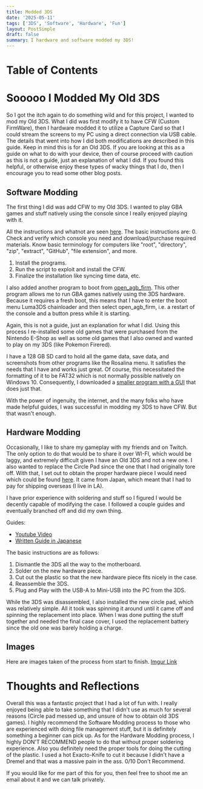 ```yaml
---
title: Modded 3DS
date: '2025-05-11'
tags: ['3DS', 'Software', 'Hardware', 'Fun']
layout: PostSimple
draft: false
summary: I hardware and software modded my 3DS!
---
```


# Table of Contents

<TOCInline toc={props.toc} />

# Sooooo I Modded My Old 3DS 

So I got the itch again to do something wild and for this project, I wanted to mod my Old 3DS.
What I did was first modify it to have CFW (Custom FirmWare), then I hardware modded it to utilize a Capture Card so that I could stream the screens to my PC using a direct connection via USB cable.
The details that went into how I did both modifications are described in this guide.
Keep in mind this is for an Old 3DS.
If you are looking at this as a guide on what to do with your device, then of course proceed with caution as this is not a guide, just an explanation of what I did.
If you found this helpful, or otherwise enjoy these types of wacky things that I do, then I encourage you to read some other blog posts.

## Software Modding

The first thing I did was add CFW to my Old 3DS.
I wanted to play GBA games and stuff natively using the console since I really enjoyed playing with it.

All the instructions and whatnot are seen [here](https://3ds.hacks.guide/).
The basic instructions are:
0. Check and verify which console you need and download/purchase required materials. Know basic terminology for computers like "root", "directory", "zip", "extract", "GitHub", "file extension", and more.
1. Install the programs.
2. Run the script to exploit and install the CFW.
3. Finalize the installation like syncing time data, etc.

I also added another program to boot from [open_agb_firm](https://github.com/profi200/open_agb_firm).
This other program allows me to run GBA games natively using the 3DS hardware.
Because it requires a fresh boot, this means that I have to enter the boot menu Luma3DS chainloader and then select open_agb_firm, i.e. a restart of the console and a button press while it is starting.

Again, this is not a guide, just an explanation for what I did.
Using this process I re-installed some old games that were purchased from the Nintendo E-Shop as well as some old games that I also owned and wanted to play on my 3DS (like Pokemon Firered).

I have a 128 GB SD card to hold all the game data, save data, and screenshots from other programs like the Rosalina menu.
It satisfies the needs that I have and works just great.
Of course, this necessitated the formatting of it to be FAT32 which is not normally possible natively on Windows 10.
Consequently, I downloaded a [smaller program with a GUI](http://ridgecrop.co.uk/index.htm?guiformat.htm) that does just that.

With the power of ingenuity, the internet, and the many folks who have made helpful guides, I was successful in modding my 3DS to have CFW.
But that wasn't enough.

## Hardware Modding

Occasionally, I like to share my gameplay with my friends and on Twitch.
The only option to do that would be to share it over WI-FI, which would be laggy, and extremely difficult given I have an Old 3DS and not a new one.
I also wanted to replace the Circle Pad since the one that I had originally tore off.
With that, I set out to obtain the proper hardware piece I would need which could be found [here](https://optimize.ath.cx/shop_oversea/shop_oversea.html).
It came from Japan, which meant that I had to pay for shipping overseas (I live in LA).

I have prior experience with soldering and stuff so I figured I would be decently capable of modifying the case.
I followed a couple guides and eventually branched off and did my own thing.

Guides:
- [Youtube Video](https://youtu.be/_Wmr5qMIZk8?si=Hh5Qrrt5pqk_MRRA)
- [Written Guide in Japanese](https://optimize.ath.cx/N-SPA3/index.htm)

The basic instructions are as follows:
1. Dismantle the 3DS all the way to the motherboard.
2. Solder on the new hardware piece.
3. Cut out the plastic so that the new hardware piece fits nicely in the case.
4. Reassemble the 3DS.
5. Plug and Play with the USB-A to Mini-USB into the PC from the 3DS.

While the 3DS was disassembled, I also installed the new circle pad, which was relatively simple.
All it took was spinning it around until it came off and spinning the replacement into place.
When I was done putting the stuff together and needed the final case cover, I used the replacement battery since the old one was barely holding a charge.

## Images

Here are images taken of the process from start to finish.
[Imgur Link](https://imgur.com/a/rRQ0EaZ)

# Thoughts and Reflections

Overall this was a fantastic project that I had a lot of fun with. 
I really enjoyed being able to take something that I didn't use as much for several reasons (Circle pad messed up, and unsure of how to obtain old 3DS games).
I highly recommend the Software Modding process to those who are experienced with doing file management stuff, but it is definitely something a beginner can pick up.
As for the Hardware Modding process, I highly DON'T RECOMMEND people to do that without proper soldering experience.
Also you definitely need the proper tools for doing the cutting of the plastic.
I used a hot Exacto-Knife to cut it because I didn't have a Dremel and that was a massive pain in the ass. 0/10 Don't Recommend.

If you would like for me part of this for you, then feel free to shoot me an email about it and we can talk privately.
